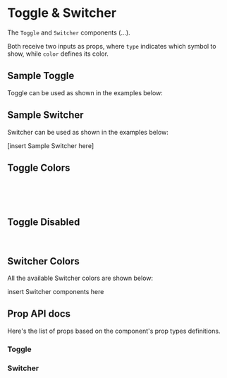 

<Meta title="Components | Toggle & Switcher" component={Toggle} />

# Toggle & Switcher

The `Toggle` and `Switcher` components (...).

Both receive two inputs as props, where `type` indicates which symbol to show, while `color` defines its color.

## Sample Toggle
Toggle can be used as shown in the examples below:


<Preview>
  <Story name="Sample Toggle">
    <Toggle name="sample-toggle-1" color="teal" />
  </Story>
</Preview>

## Sample Switcher
Switcher can be used as shown in the examples below:


[insert Sample Switcher here]


## Toggle Colors

<Preview>
  <Story name="Sample Toggle Colors">
    <Fragment>
      <Toggle name="sample-toggle-teal" color="teal"/><br />
      <Toggle name="sample-toggle-purple" color="purple"/><br />
      <Toggle name="sample-toggle-coral" color="coral"/><br />
    </Fragment>
  </Story>
</Preview>

## Toggle Disabled

<Preview>
  <Story name="Sample Toggle Disabled">
    <Fragment>
      <Toggle name="sample-toggle-disabled" disabled /><br />
      <Toggle name="sample-toggle-disabled" disabled value="checked"/>
    </Fragment>
  </Story>
</Preview>

## Switcher Colors
All the available Switcher colors are shown below:

<Preview>
  <Story name="Switcher Colors">
    <Fragment>
      <span>insert Switcher components here</span>
    </Fragment>
  </Story>
</Preview>


## Prop API docs

Here's the list of props based on the component's prop types definitions.
### Toggle
<Props of={Toggle} />

### Switcher

